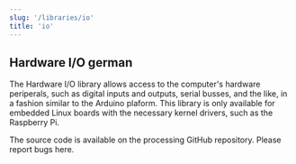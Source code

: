 ```yaml
---
slug: '/libraries/io'
title: 'io'
---
```


## Hardware I/O german

The Hardware I/O library allows access to the computer's hardware periperals, such as digital inputs and outputs, serial busses, and the like, in a fashion similar to the Arduino plaform. This library is only available for embedded Linux boards with the necessary kernel drivers, such as the Raspberry Pi.

The source code is available on the processing GitHub repository. Please report bugs here.
